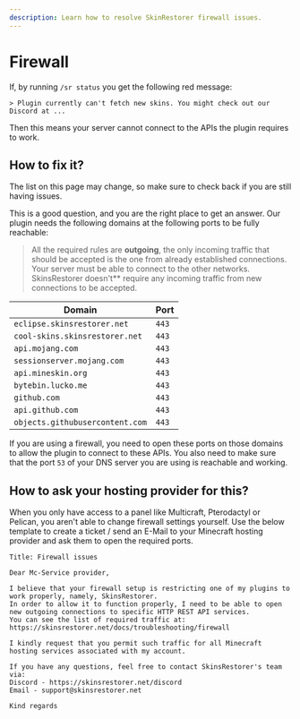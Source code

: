 ```yaml
---
description: Learn how to resolve SkinRestorer firewall issues.
---
```



# Firewall

If, by running `/sr status` you get the following red message:

`> Plugin currently can't fetch new skins. You might check out our Discord at ...`

Then this means your server cannot connect to the APIs the plugin requires to work.

## How to fix it?

<Callout type="info" emoji="ℹ️">
  The list on this page may change, so make sure to check back if you are still having issues.
</Callout>

This is a good question, and you are the right place to get an answer.
Our plugin needs the following domains at the following ports to be fully reachable:

> All the required rules are **outgoing**, the only incoming traffic that should be accepted is the one from already
> established connections. Your server must be able to connect to the other networks. SkinsRestorer doesn't** require
> any incoming traffic from new connections to be accepted.

| Domain                          | Port  |
|---------------------------------|-------|
| `eclipse.skinsrestorer.net`     | `443` |
| `cool-skins.skinsrestorer.net`  | `443` |
| `api.mojang.com`                | `443` |
| `sessionserver.mojang.com`      | `443` |
| `api.mineskin.org`              | `443` |
| `bytebin.lucko.me`              | `443` |
| `github.com`                    | `443` |
| `api.github.com`                | `443` |
| `objects.githubusercontent.com` | `443` |

If you are using a firewall, you need to open these ports on those domains to allow the plugin to connect to these APIs.
You also need to make sure that the port `53` of your DNS server you are using is reachable and working.

## How to ask your hosting provider for this?

When you only have access to a panel like Multicraft, Pterodactyl or Pelican, you aren't able to change firewall settings yourself.
Use the below template to create a ticket / send an E-Mail to your Minecraft hosting provider and ask them to open the required ports.

```ansi
Title: Firewall issues

Dear Mc-Service provider,

I believe that your firewall setup is restricting one of my plugins to work properly, namely, SkinsRestorer.
In order to allow it to function properly, I need to be able to open new outgoing connections to specific HTTP REST API services.
You can see the list of required traffic at: https://skinsrestorer.net/docs/troubleshooting/firewall

I kindly request that you permit such traffic for all Minecraft hosting services associated with my account.

If you have any questions, feel free to contact SkinsRestorer's team via:
Discord - https://skinsrestorer.net/discord
Email - support@skinsrestorer.net

Kind regards
```

